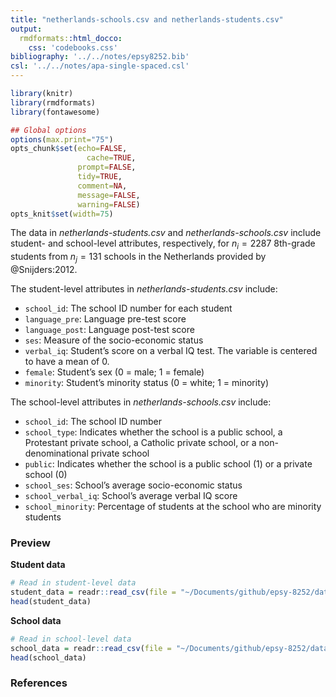 ```yaml
---
title: "netherlands-schools.csv and netherlands-students.csv"
output: 
  rmdformats::html_docco:
    css: 'codebooks.css'
bibliography: '../../notes/epsy8252.bib'
csl: '../../notes/apa-single-spaced.csl'
---
```



```r
library(knitr)
library(rmdformats)
library(fontawesome)

## Global options
options(max.print="75")
opts_chunk$set(echo=FALSE,
	             cache=TRUE,
               prompt=FALSE,
               tidy=TRUE,
               comment=NA,
               message=FALSE,
               warning=FALSE)
opts_knit$set(width=75)
```


The data in *netherlands-students.csv* and *netherlands-schools.csv* include student- and school-level attributes, respectively, for $n_i=2287$ 8th-grade students from $n_j = 131$ schools in the Netherlands provided by @Snijders:2012.

The student-level attributes in *netherlands-students.csv* include:

- `school_id`: The school ID number for each student
- `language_pre`: Language pre-test score
- `language_post`: Language post-test score
- `ses`: Measure of the socio-economic status
- `verbal_iq`: Student's score on a verbal IQ test. The variable is centered to have a mean of 0. 
- `female`: Student's sex (0 = male; 1 = female)
- `minority`: Student's minority status (0 = white; 1 = minority)

The school-level attributes in *netherlands-schools.csv* include:

- `school_id`: The school ID number
- `school_type`: Indicates whether the school is a public school, a Protestant private school, a Catholic private school, or a non-denominational private school
- `public`: Indicates whether the school is a public school (1) or a private school (0)
- `school_ses`: School's average socio-economic status
- `school_verbal_iq`: School's average verbal IQ score
- `school_minority`: Percentage of students at the school who are minority students






### Preview

**Student data**

```r
# Read in student-level data
student_data = readr::read_csv(file = "~/Documents/github/epsy-8252/data/netherlands-students.csv")
head(student_data)
```

**School data**

```r
# Read in school-level data
school_data = readr::read_csv(file = "~/Documents/github/epsy-8252/data/netherlands-schools.csv")
head(school_data)
```



### References



